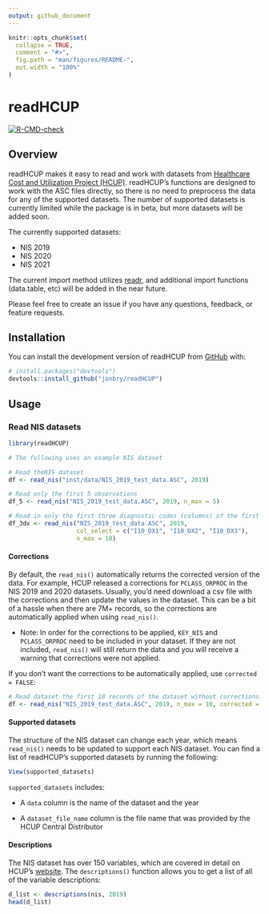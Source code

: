 ```yaml
---
output: github_document
---
```


<!-- README.md is generated from README.Rmd. Please edit that file -->

```r
knitr::opts_chunk$set(
  collapse = TRUE,
  comment = "#>",
  fig.path = "man/figures/README-",
  out.width = "100%"
)
```

# readHCUP

<!-- badges: start -->

[![R-CMD-check](https://github.com/jonbry/readHCUP/actions/workflows/R-CMD-check.yaml/badge.svg)](https://github.com/jonbry/readHCUP/actions/workflows/R-CMD-check.yaml)

<!-- badges: end -->

## Overview

readHCUP makes it easy to read and work with datasets from [Healthcare Cost and Utilization Project (HCUP)](https://hcup-us.ahrq.gov/). readHCUP's functions are designed to work with the ASC files directly, so there is no need to preprocess the data for any of the supported datasets. The number of supported datasets is currently limited while the package is in beta, but more datasets will be added soon.

The currently supported datasets:

-   NIS 2019
-   NIS 2020
-   NIS 2021

The current import method utilizes [readr](https://readr.tidyverse.org/), and additional import functions (data.table, etc) will be added in the near future.

Please feel free to create an issue if you have any questions, feedback, or feature requests.

## Installation

You can install the development version of readHCUP from [GitHub](https://github.com/) with:

``` r
# install.packages("devtools")
devtools::install_github("jonbry/readHCUP")
```

## Usage

### Read NIS datasets

```r
library(readHCUP)

# The following uses an example NIS dataset

# Read theNIS dataset
df <- read_nis("inst/data/NIS_2019_test_data.ASC", 2019)

# Read only the first 5 observations
df_5 <- read_nis("NIS_2019_test_data.ASC", 2019, n_max = 5)

# Read in only the first three diagnostic codes (columns) of the first 10 observations
df_3dx <- read_nis("NIS_2019_test_data.ASC", 2019,
                   col_select = c("I10_DX1", "I10_DX2", "I10_DX3"),
                   n_max = 10)
```

#### Corrections

By default, the `read_nis()` automatically returns the corrected version of the data. For example, HCUP released a corrections for `PCLASS_ORPROC` in the NIS 2019 and 2020 datasets. Usually, you'd need download a csv file with the corrections and then update the values in the dataset. This can be a bit of a hassle when there are 7M+ records, so the corrections are automatically applied when using `read_nis()`.

-   Note: In order for the corrections to be applied, `KEY_NIS` and `PCLASS_ORPROC` need to be included in your dataset. If they are not included, `read_nis()` will still return the data and you will receive a warning that corrections were not applied.

If you don't want the corrections to be automatically applied, use `corrected = FALSE`:

```r
# Read dataset the first 10 records of the dataset without corrections.
df <- read_nis("NIS_2019_test_data.ASC", 2019, n_max = 10, corrected = FALSE)
```

#### Supported datasets

The structure of the NIS dataset can change each year, which means `read_nis()` needs to be updated to support each NIS dataset. You can find a list of readHCUP's supported datasets by running the following:

```r
View(supported_datasets)
```

`supported_datasets` includes:

-   A `data` column is the name of the dataset and the year

-   A `dataset_file_name` column is the file name that was provided by the HCUP Central Distributor

#### Descriptions

The NIS dataset has over 150 variables, which are covered in detail on HCUP's [website](https://hcup-us.ahrq.gov/db/nation/nis/nisdde.jsp). The `descriptions()` function allows you to get a list of all of the variable descriptions:

```r
d_list <- descriptions(nis, 2019)
head(d_list)
```
